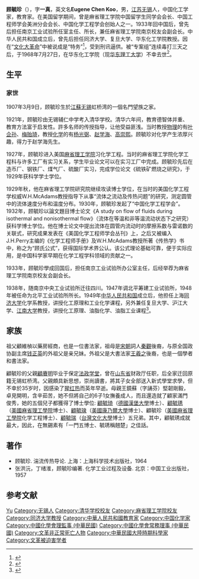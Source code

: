 '''顾毓珍'''（{{bd|1907年|3月9日|1968年|7月27日|}}），字'''一真'''，英文名'''Eugene Chen Koo'''，男，[[江苏|江苏]][[无锡|无锡]]人，中国化工学家，教育家。在美国留学期间，曾是麻省理工学院中国留学生同学会会长、中国工程师学会美洲分会会长、中国化学工程学会创始人之一。1933年回中国后，曾先后担任南京工业试验所任室主任、所长，兼任麻省理工学院南京校友会副会长。中华人民共和国成立后，曾先后担任同济大学、复旦大学、华东化工学院教授。因在“[[文化大革命|文化大革命]]”中被说成是“特务”<ref>{{cite web | url=http://hum.uchicago.edu/faculty/ywang/history/guyuzhen.htm | title=中国文革浩劫受难者纪念园 }}</ref>，受到刑讯逼供。被“专案组”连续毒打三天之后，于1968年7月27日，在华东化工学院（现[[华东理工大学|华东理工大学]]）不幸去世<ref>{{cite web | url=http://xyzh.ecust.edu.cn/s/7/t/69/59/a7/info22951.htm | title=顾毓珍家属向学校捐赠十数件重要实物 | author=陆宪良}}</ref>。

== 生平 ==
=== 家世 ===
1907年3月9日，顾毓珍生於[[江蘇|江蘇]][[无锡|无锡]]虹桥湾的一個名門望族之家。

1921年，顾毓珍由无锡辅仁中学考入清华学校。清华六年间，教育德智体并重、教育方法富于启发性。許多名师的传授指导，让他受益匪浅。当时教授[[物理|物理]]的有[[叶企孙|叶企孙]]、[[梅贻琦|梅贻琦]]，教授[[化学|化学]]的有[[杨光弼|杨光弼]]、[[赵学海|赵学海]]、[[高崇熙_(化學家)|高崇熙]]。顾毓珍对化学产生浓厚兴趣，得力于赵学海先生。

1927年，顾毓珍进入美国[[麻省理工学院|麻省理工学院]]习化学工程。当时的麻省理工学院化学工程科与许多工厂有实习关系，学生毕业论文可以在实习工厂中完成。顾毓珍先后在造币厂、钢铁厂、煤气厂、硫酸厂实习，完成学位论文《硫铁矿燃烧之研究》，于1929年获科学学士学位。

1929年秋，他在麻省理工学院研究院继续攻读博士学位，在当时的美国化学工程学权威W.H.McAdams教授指导下从事“流体之流动及传热问题”的研究，测定圆管中的流体速度分布和温度分布。1930年，顾毓珍发起了“中国化学工程学会”。1932年，顾毓珍以論文題目博士论文《A study on flow of fluids during isothermal and nonisothermal flow》（流体在等温和非等温流动状态下之研究）获科学博士学位。他在博士论文中提出流体在圆管内流动时的摩擦系数与雷诺数的关联式，研究成果发表在《美国化学工程师学会丛刊》上，之后又被编入J.H.Perry主编的《化学工程师手册》及W.H.McAdams教授所著《传热学》书中，称之为“顾氏公式”，获得国际学术界公认。该公式理论基础可靠，便于实际应用，是中国科学家早期在化学工程学科领域的贡献之一。

1933年，顾毓珍學成回国后，担任南京工业试验所办公室主任，后经举荐为麻省理工学院南京校友会副会长。

1938年，随南京中央工业试验所迁往四川。1947年调北平筹建工业试验所，1948年被任命为北平工业试验所所长。1949年[[中华人民共和国|中华人民共和国]]成立后，他担任上海[[同济大学|同济大学]]化学系教授，讲授化工原理和工业化学课程，另外兼任复旦大学、沪江大学、[[江南大学|江南大学]]教授，讲授化工原理、油脂化学、油脂工业课程<ref>{{cite web | url=http://dag.ecust.edu.cn/shownews.asp?newsid=191 | title=留美化工专家顾毓珍教授与生物燃料研究 | publisher=《广东化工》，2007年第2期 | accessdate=July 15, 2011 | author=侯怡敏 }}{{dead link|date=2018年5月 |bot=InternetArchiveBot |fix-attempted=yes }}</ref>。

== 家族 ==
祖父顧維楨以藥房經商，也是一位書法家，祖母是[[宋朝|宋朝]]詞人[[秦觀|秦觀]]後裔，与原全国政协副主席[[钱正英|钱正英]]的外祖父是亲兄妹。外祖父是大書法家[[王羲之|王羲之]]後裔，也是一個學者和書法家。

顧毓珍的父親[[顧賡明|顧賡明]]毕业于保定[[法政学堂|法政学堂]]，曾在[[山东省|山东省]]财政厅任职，后全家迁回原籍无锡虹桥湾。父親頗具新思想，崇尚讀書，將其子女全部送入新式學堂求學，但不幸於35岁时，因感染了[[猩红热|猩红热]]而英年早逝。母親王鏡蘇（字誦芬）堅韌剛毅，卓見開明，含辛茹苦，她不但將自己的6子1女撫養成人，而且還造就了顧家滿門俊秀，她的五個兒子都獲得了博士學位: [[顧毓琦|顧毓琦]]（[[德國|德國]][[漢堡大學|漢堡大學]]博士）、[[顧毓琇|顧毓琇]]（[[美國|美國]][[麻省理工學院|麻省理工學院]]博士）、[[顧毓瑔|顧毓瑔]]（[[美國|美國]][[康乃爾大學|康乃爾大學]]博士）、顧毓珍（[[美國|美國]][[麻省理工學院|麻省理工學院]]化学工程博士）、[[顧毓瑞|顧毓瑞]]（[[台灣|台灣]][[文化大學|文化大學]]博士）五兄弟。其中，顧毓琇成就最大，因此，在無錫素有「一門五博士、毓琇稱翹楚」之佳話。

== 著作 ==
* 顾毓珍. 湍流传热导论. 上海：上海科学技术出版社，1964
* 张洪沅，丁绪淮，顾毓珍编著. 化学工业过程及设备. 北京：中国工业出版社，1957

== 参考文献 ==
{{reflist}}

{{Navboxes 
| title  = 顾毓珍在[[中国化学会|中国化学会]]的职务
| list1  =
{{中国化学会第十一届理事会}}
{{中国化学会第十二届理事会}}
{{中国化学会第十三届理事会}}
}}

{{Authority control}}
{{DEFAULTSORT: Koo, Eugene Chen}}
[[Category:顾姓|Yu]]
[[Category:无锡人|Category:无锡人]]
[[Category:清华学校校友|Category:清华学校校友]]
[[Category:麻省理工学院校友|Category:麻省理工学院校友]]
[[Category:同济大学教授|Category:同济大学教授]]
[[Category:中華人民共和國教育家|Category:中華人民共和國教育家]]
[[Category:中国化学家|Category:中国化学家]]
[[Category:中國化學會理監事_(中華民國)|Category:中國化學會理監事 (中華民國)]]
[[Category:中國化學會常務理事_(中華民國)|Category:中國化學會常務理事 (中華民國)]]
[[Category:文革非正常死亡人物|Category:文革非正常死亡人物]]
[[Category:中華民國大陸時期科學家|Category:中華民國大陸時期科學家]]
[[Category:文革被迫害学者|Category:文革被迫害学者]]
